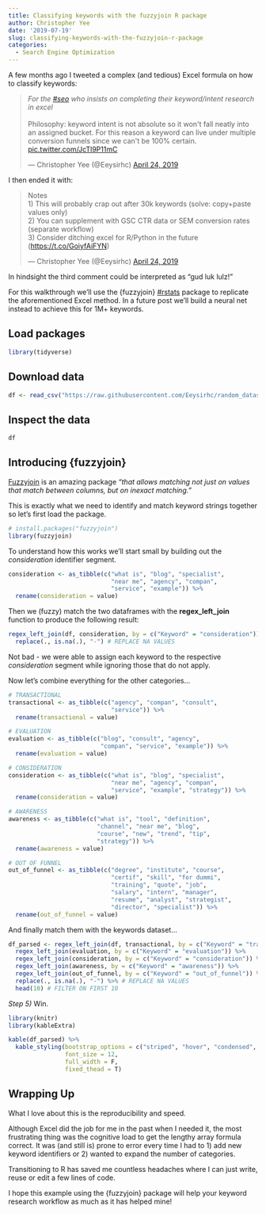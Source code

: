 ```yaml
---
title: Classifying keywords with the fuzzyjoin R package
author: Christopher Yee
date: '2019-07-19'
slug: classifying-keywords-with-the-fuzzyjoin-r-package
categories:
  - Search Engine Optimization
---
```


A few months ago I tweeted a complex (and tedious) Excel formula on how to classify keywords:

<blockquote class="twitter-tweet" data-lang="en"><p lang="en" dir="ltr">*For the <a href="https://twitter.com/hashtag/seo?src=hash&amp;ref_src=twsrc%5Etfw">#seo</a> who insists on completing their keyword/intent research in excel*<br><br>Philosophy: keyword intent is not absolute so it won&#39;t fall neatly into an assigned bucket. For this reason a keyword can live under multiple conversion funnels since we can&#39;t be 100% certain. <a href="https://t.co/JcTl9P11mC">pic.twitter.com/JcTl9P11mC</a></p>&mdash; Christopher Yee (@Eeysirhc) <a href="https://twitter.com/Eeysirhc/status/1121093402685100034?ref_src=twsrc%5Etfw">April 24, 2019</a></blockquote>
<script async src="https://platform.twitter.com/widgets.js" charset="utf-8"></script>

I then ended it with:

<blockquote class="twitter-tweet" data-lang="en"><p lang="en" dir="ltr">Notes<br>1) This will probably crap out after 30k keywords (solve: copy+paste values only)<br>2) You can supplement with GSC CTR data or SEM conversion rates (separate workflow)<br>3) Consider ditching excel for R/Python in the future (<a href="https://t.co/GoiyfAiFYN">https://t.co/GoiyfAiFYN</a>)</p>&mdash; Christopher Yee (@Eeysirhc) <a href="https://twitter.com/Eeysirhc/status/1121093527218221056?ref_src=twsrc%5Etfw">April 24, 2019</a></blockquote>
<script async src="https://platform.twitter.com/widgets.js" charset="utf-8"></script>

In hindsight the third comment could be interpreted as "gud luk lulz!"

For this walkthrough we'll use the \{fuzzyjoin\} [#rstats](https://twitter.com/search?q=%23rstats&src=tyah) package to replicate the aforementioned Excel method. In a future post we'll build a neural net instead to achieve this for 1M+ keywords.

## Load packages
```r
library(tidyverse)
```


## Download data
```r
df <- read_csv("https://raw.githubusercontent.com/Eeysirhc/random_datasets/master/keywords_digital_marketing.csv")
```

## Inspect the data
```r
df
```

## Introducing {fuzzyjoin}
[Fuzzyjoin](https://cran.r-project.org/web/packages/fuzzyjoin/README.html) is an amazing package _"that allows matching not just on values that match between columns, but on inexact matching."_

This is exactly what we need to identify and match keyword strings together so let's first load the package.
```r
# install.packages("fuzzyjoin") 
library(fuzzyjoin)
```

To understand how this works we'll start small by building out the _consideration_ identifier segment.
```r
consideration <- as_tibble(c("what is", "blog", "specialist", 
                             "near me", "agency", "compan", 
                             "service", "example")) %>% 
  rename(consideration = value)
```

Then we (fuzzy) match the two dataframes with the __regex_left_join__ function to produce the following result:
```r
regex_left_join(df, consideration, by = c("Keyword" = "consideration")) %>% 
  replace(., is.na(.), "-") # REPLACE NA VALUES
```

Not bad - we were able to assign each keyword to the respective _consideration_ segment while ignoring those that do not apply.

Now let's combine everything for the other categories...

```r
# TRANSACTIONAL
transactional <- as_tibble(c("agency", "compan", "consult", 
                             "service")) %>%
  rename(transactional = value)

# EVALUATION
evaluation <- as_tibble(c("blog", "consult", "agency", 
                          "compan", "service", "example")) %>% 
  rename(evaluation = value)

# CONSIDERATION
consideration <- as_tibble(c("what is", "blog", "specialist", 
                             "near me", "agency", "compan", 
                             "service", "example", "strategy")) %>% 
  rename(consideration = value)

# AWARENESS
awareness <- as_tibble(c("what is", "tool", "definition", 
                         "channel", "near me", "blog", 
                         "course", "new", "trend", "tip",
                         "strategy")) %>% 
  rename(awareness = value)

# OUT OF FUNNEL
out_of_funnel <- as_tibble(c("degree", "institute", "course", 
                             "certif", "skill", "for dummi", 
                             "training", "quote", "job", 
                             "salary", "intern", "manager", 
                             "resume", "analyst", "strategist", 
                             "director", "specialist")) %>% 
  rename(out_of_funnel = value)
```

And finally match them with the keywords dataset...

```r
df_parsed <- regex_left_join(df, transactional, by = c("Keyword" = "transactional")) %>% 
  regex_left_join(evaluation, by = c("Keyword" = "evaluation")) %>% 
  regex_left_join(consideration, by = c("Keyword" = "consideration")) %>% 
  regex_left_join(awareness, by = c("Keyword" = "awareness")) %>% 
  regex_left_join(out_of_funnel, by = c("Keyword" = "out_of_funnel")) %>% 
  replace(., is.na(.), "-") %>% # REPLACE NA VALUES
  head(10) # FILTER ON FIRST 10
```

_Step 5)_ Win.

```r
library(knitr)
library(kableExtra)

kable(df_parsed) %>%
  kable_styling(bootstrap_options = c("striped", "hover", "condensed", "responsive"), 
                font_size = 12, 
                full_width = F,
                fixed_thead = T)
```

## Wrapping Up

What I love about this is the reproducibility and speed.

Although Excel did the job for me in the past when I needed it, the most frustrating thing was the cognitive load to get the lengthy array formula correct. It was (and still is) prone to error every time I had to 1) add new keyword identifiers or 2) wanted to expand the number of categories.

Transitioning to R has saved me countless headaches where I can just write, reuse or edit a few lines of code.

I hope this example using the \{fuzzyjoin\} package will help your keyword research workflow as much as it has helped mine!
